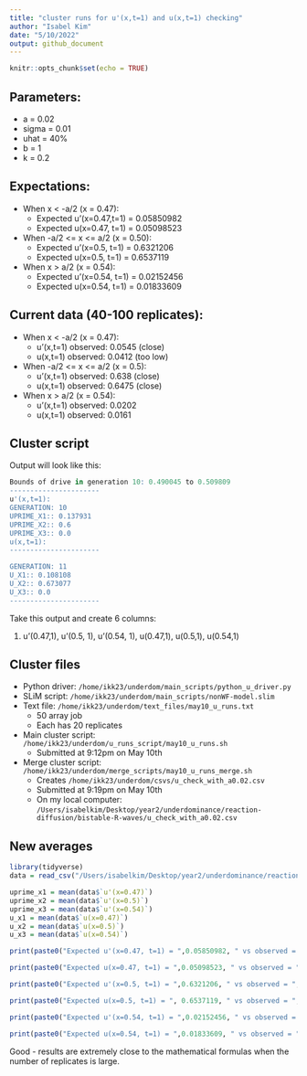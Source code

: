```yaml
---
title: "cluster runs for u'(x,t=1) and u(x,t=1) checking"
author: "Isabel Kim"
date: "5/10/2022"
output: github_document
---
```


```r
knitr::opts_chunk$set(echo = TRUE)
```

## Parameters:

* a = 0.02
* sigma = 0.01
* uhat = 40%
* b = 1
* k = 0.2

## Expectations:

* When x < -a/2 (x = 0.47):
  + Expected u'(x=0.47,t=1) = 0.05850982
  + Expected u(x=0.47, t=1) = 0.05098523
* When -a/2 <= x <= a/2 (x = 0.50):
  + Expected u'(x=0.5, t=1) = 0.6321206
  + Expected u(x=0.5, t=1) = 0.6537119
* When x > a/2 (x = 0.54):
  + Expected u'(x=0.54, t=1) = 0.02152456
  + Expected u(x=0.54, t=1) = 0.01833609
  
## Current data (40-100 replicates):

* When x < -a/2 (x = 0.47):
  + u’(x,t=1) observed: 0.0545 (close)
  + u(x,t=1) observed: 0.0412 (too low)
* When -a/2 <= x <= a/2 (x = 0.5):
  + u’(x,t=1) observed: 0.638 (close)
  + u(x,t=1) observed: 0.6475 (close)
* When x > a/2 (x = 0.54):
  + u’(x,t=1) observed: 0.0202
  + u(x,t=1) observed: 0.0161
  
## Cluster script

Output will look like this:
```R
Bounds of drive in generation 10: 0.490045 to 0.509809
----------------------
u'(x,t=1):
GENERATION: 10
UPRIME_X1:: 0.137931
UPRIME_X2:: 0.6
UPRIME_X3:: 0.0
u(x,t=1):
----------------------

GENERATION: 11
U_X1:: 0.108108
U_X2:: 0.673077
U_X3:: 0.0
----------------------
```

Take this output and create 6 columns:

1. u'(0.47,1), u'(0.5, 1), u'(0.54, 1), u(0.47,1), u(0.5,1), u(0.54,1)

## Cluster files

* Python driver: `/home/ikk23/underdom/main_scripts/python_u_driver.py`
* SLiM script: `/home/ikk23/underdom/main_scripts/nonWF-model.slim`
* Text file: `/home/ikk23/underdom/text_files/may10_u_runs.txt`
  + 50 array job
  + Each has 20 replicates
* Main cluster script: `/home/ikk23/underdom/u_runs_script/may10_u_runs.sh`
  + Submitted at 9:12pm on May 10th
* Merge cluster script: `/home/ikk23/underdom/merge_scripts/may10_u_runs_merge.sh`
  + Creates `/home/ikk23/underdom/csvs/u_check_with_a0.02.csv`
  + Submitted at 9:19pm on May 10th
  + On my local computer: `/Users/isabelkim/Desktop/year2/underdominance/reaction-diffusion/bistable-R-waves/u_check_with_a0.02.csv`
  
## New averages
```r
library(tidyverse)
data = read_csv("/Users/isabelkim/Desktop/year2/underdominance/reaction-diffusion/bistable-R-waves/u_check_with_a0.02.csv")

uprime_x1 = mean(data$`u'(x=0.47)`)
uprime_x2 = mean(data$`u'(x=0.5)`)
uprime_x3 = mean(data$`u'(x=0.54)`)
u_x1 = mean(data$`u(x=0.47)`)
u_x2 = mean(data$`u(x=0.5)`)
u_x3 = mean(data$`u(x=0.54)`)

print(paste0("Expected u'(x=0.47, t=1) = ",0.05850982, " vs observed = ", uprime_x1, " -- percent difference = ", (abs(0.05850982-uprime_x1)/0.05850982)*100))

print(paste0("Expected u(x=0.47, t=1) = ",0.05098523, " vs observed = ", u_x1, " -- percent difference = ", (abs(0.05098523-u_x1)/0.05098523)*100))

print(paste0("Expected u'(x=0.5, t=1) = ",0.6321206, " vs observed = ", uprime_x2, " -- percent difference = ", (abs(0.6321206-uprime_x2)/0.6321206)*100))

print(paste0("Expected u(x=0.5, t=1) = ", 0.6537119, " vs observed = ", u_x2, " -- percent difference = ", (abs(0.6537119-u_x2)/0.6537119)*100))

print(paste0("Expected u'(x=0.54, t=1) = ",0.02152456, " vs observed = ", uprime_x3, " -- percent difference = ", (abs(0.02152456-uprime_x3)/0.02152456)*100))

print(paste0("Expected u(x=0.54, t=1) = ",0.01833609, " vs observed = ", u_x3, " -- percent difference = ", (abs(0.01833609-u_x3)/0.01833609)*100))

```

Good - results are extremely close to the mathematical formulas when the number of replicates is large.